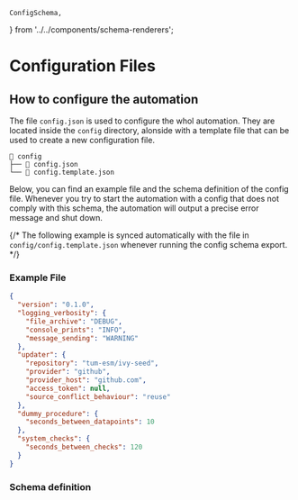     ConfigSchema,
} from '../../components/schema-renderers';

# Configuration Files

## How to configure the automation

The file `config.json` is used to configure the whol automation. They are located inside the `config` directory, alonside with a template file that can be used to create a new configuration file.

```
📁 config
├── 📄 config.json
└── 📄 config.template.json
```

Below, you can find an example file and the schema definition of the config file. Whenever you try to start the automation with a config that does not comply with this schema, the automation will output a precise error message and shut down.

{/* The following example is synced automatically with the file in `config/config.template.json` whenever running the config schema export. */}

### Example File

```json
{
  "version": "0.1.0",
  "logging_verbosity": {
    "file_archive": "DEBUG",
    "console_prints": "INFO",
    "message_sending": "WARNING"
  },
  "updater": {
    "repository": "tum-esm/ivy-seed",
    "provider": "github",
    "provider_host": "github.com",
    "access_token": null,
    "source_conflict_behaviour": "reuse"
  },
  "dummy_procedure": {
    "seconds_between_datapoints": 10
  },
  "system_checks": {
    "seconds_between_checks": 120
  }
}
```

### Schema definition

<ConfigSchema  />
